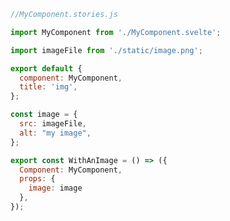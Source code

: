 ```js
//MyComponent.stories.js

import MyComponent from './MyComponent.svelte';

import imageFile from './static/image.png';

export default {
  component: MyComponent,
  title: 'img',
};

const image = {
  src: imageFile,
  alt: "my image",
};

export const WithAnImage = () => ({
  Component: MyComponent,
  props: {
    image: image
  },
});
```